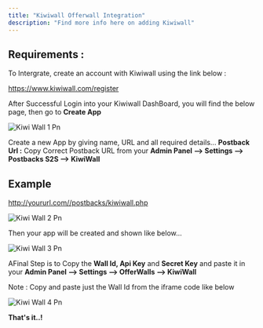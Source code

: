 ```yaml
---
title: "Kiwiwall Offerwall Integration"
description: "Find more info here on adding Kiwiwall"
---
```


## **Requirements :**

To Intergrate, create an account with Kiwiwall using the link below :

https://www.kiwiwall.com/register

After Successful Login into your Kiwiwall DashBoard, you will find the below page, then go to **Create App**

![Kiwi Wall 1 Pn](/images/kiwi_wall_1.png)

Create a new App by giving name, URL and all required details... **Postback Url :** Copy Correct Postback URL from your  **Admin Panel --\> Settings --\> Postbacks S2S --\> KiwiWall**

## Example

http://yoururl.com//postbacks/kiwiwall.php

![Kiwi Wall 2 Pn](/images/kiwi_wall_2.png)

Then your app will be created and shown like below...

![Kiwi Wall 3 Pn](/images/kiwi_wall_3.png)

AFinal Step is to Copy the **Wall Id, Api Key** and **Secret Key** and paste it in your **Admin Panel --\> Settings --\> OfferWalls --\> KiwiWall**

<Check>
  Note : Copy and paste just the Wall Id from the iframe code like below
</Check>

![Kiwi Wall 4 Pn](/images/kiwi_wall_4.png)

**That's it..\!**